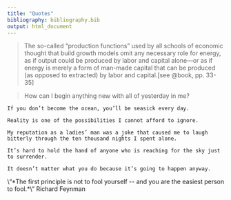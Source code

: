 ```yaml
---
title: "Quotes"
bibliography: bibliography.bib
output: html_document
---
```


> The so-called "production functions" used by all schools of economic thought that build growth models omit any necessary role for energy, as if output could be produced by labor and capital alone---or as if energy is merely a form of man-made capital that can be produced (as opposed to extracted) by labor and capital.[see @book, pp. 33-35]

> How can I begin anything new with all of yesterday in me?

```         
If you don’t become the ocean, you’ll be seasick every day.

Reality is one of the possibilities I cannot afford to ignore.

My reputation as a ladies’ man was a joke that caused me to laugh bitterly through the ten thousand nights I spent alone.

It’s hard to hold the hand of anyone who is reaching for the sky just to surrender.

It doesn’t matter what you do because it’s going to happen anyway.
```

\\"\*The first principle is not to fool yourself \-- and you are the easiest person to fool.\*\\" Richard Feynman
